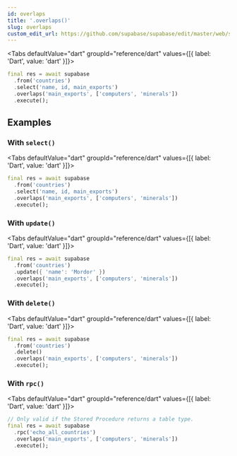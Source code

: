 ```yaml
---
id: overlaps
title: '.overlaps()'
slug: overlaps
custom_edit_url: https://github.com/supabase/supabase/edit/master/web/spec/dart.yml
---
```



<Tabs
  defaultValue="dart"
  groupId="reference/dart"
  values={[{ label: 'Dart', value: 'dart' }]}>

<TabItem value="dart">

```dart
final res = await supabase
  .from('countries')
  .select('name, id, main_exports')
  .overlaps('main_exports', ['computers', 'minerals'])
  .execute();
```

</TabItem>

</Tabs>

## Examples

### With `select()`

<Tabs
  defaultValue="dart"
  groupId="reference/dart"
  values={[{ label: 'Dart', value: 'dart' }]}>

<TabItem value="dart">

```dart
final res = await supabase
  .from('countries')
  .select('name, id, main_exports')
  .overlaps('main_exports', ['computers', 'minerals'])
  .execute();
```

</TabItem>

</Tabs>

### With `update()`

<Tabs
  defaultValue="dart"
  groupId="reference/dart"
  values={[{ label: 'Dart', value: 'dart' }]}>

<TabItem value="dart">

```dart
final res = await supabase
  .from('countries')
  .update({ 'name': 'Mordor' })
  .overlaps('main_exports', ['computers', 'minerals'])
  .execute();
```

</TabItem>

</Tabs>

### With `delete()`

<Tabs
  defaultValue="dart"
  groupId="reference/dart"
  values={[{ label: 'Dart', value: 'dart' }]}>

<TabItem value="dart">

```dart
final res = await supabase
  .from('countries')
  .delete()
  .overlaps('main_exports', ['computers', 'minerals'])
  .execute();
```

</TabItem>

</Tabs>

### With `rpc()`

<Tabs
  defaultValue="dart"
  groupId="reference/dart"
  values={[{ label: 'Dart', value: 'dart' }]}>

<TabItem value="dart">

```dart
// Only valid if the Stored Procedure returns a table type.
final res = await supabase
  .rpc('echo_all_countries')
  .overlaps('main_exports', ['computers', 'minerals'])
  .execute();
```

</TabItem>

</Tabs>
